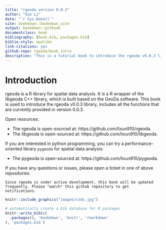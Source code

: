 ```yaml
--- 
title: "rgeoda version 0.0.3"
author: "Xun Li"
date: "`r Sys.Date()`"
site: bookdown::bookdown_site
output: bookdown::gitbook
documentclass: book
bibliography: [book.bib, packages.bib]
biblio-style: apalike
link-citations: yes
github-repo: rgeoda/book_intro
description: "This is a tutorial book to introduce the rgeoda v0.0.3 library. This book includes all the functions that are provided in version 0.0.3. Since rgeoda is under active development, this book will be updated frequently. Please `watch` this github repository to get any notifications."
---
```


# Introduction



rgeoda is a R library for spatial data analysis. It is a R wrapper of the libgeoda C++ library, which is built based on the GeoDa software. This book is used to introduce the rgeoda v0.0.3 library, includes all the functions that are currently provided in version 0.0.3. 

Open resources:

* The rgeoda is open-sourced at: https://github.com/lixun910/rgeoda.
* The libgeoda is open-sourced at: https://github.com/lixun910/libgeoda.

If you are interested in python programming, you can try a performance-oriented library `pygeoda` for spatial data analysis:

* The pygeoda is open-sourced at: https://github.com/lixun910/pygeoda.

If you have any questions or issues, please open a ticket in one of above repositories.

```block
Since rgeoda is under active development, this book will be updated frequently. Please "watch" this github repository to get notifications.
```


```r
knitr::include_graphics("images/csds.jpg")
```

```r
# automatically create a bib database for R packages
knitr::write_bib(c(
  .packages(), 'bookdown', 'knitr', 'rmarkdown'
), 'packages.bib')
```
